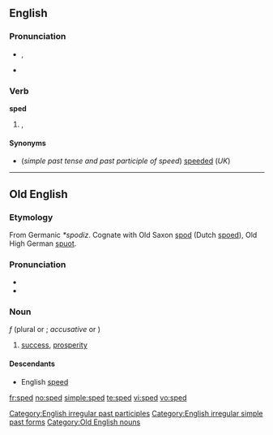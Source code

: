 ==English==

===Pronunciation===
* {{IPA|/spɛd/}}, {{SAMPA|/'/}}
* {{audio|En-us-sped.ogg|Audio (US)}}
*: {{rhymes|ɛd}}

===Verb===
'''sped'''

# {{British}} {{archaic}}, {{US}} {{past of|[[speed]]}}

====Synonyms====
* (''simple past tense and past participle of speed'') [[speeded]] (''UK'')

[[Category:English irregular past participles]]
[[Category:English irregular simple past forms]]

----

==Old English==

===Etymology===
From Germanic ''*spodiz''.  Cognate with Old Saxon [[spod]] (Dutch [[spoed]]), Old High German [[spuot]].

===Pronunciation===
* {{IPA|/spe:d/|lang=ang}}
* {{audio|en-us-sped.ogg|Audio (US)}}

===Noun===
{{unicode|'''spēd'''}} ''f'' (plural {{unicode|'''[[spede|spēde]]'''}} or {{unicode|'''[[speda|spēda]]'''}}; ''accusative'' {{unicode|'''[[spede|spēde]]'''}} or {{unicode|'''spēd'''}})

# [[success]], [[prosperity]]

====Descendants====
* English [[speed]]

[[Category:Old English nouns]]

[[fr:sped]]
[[no:sped]]
[[simple:sped]]
[[te:sped]]
[[vi:sped]]
[[vo:sped]]